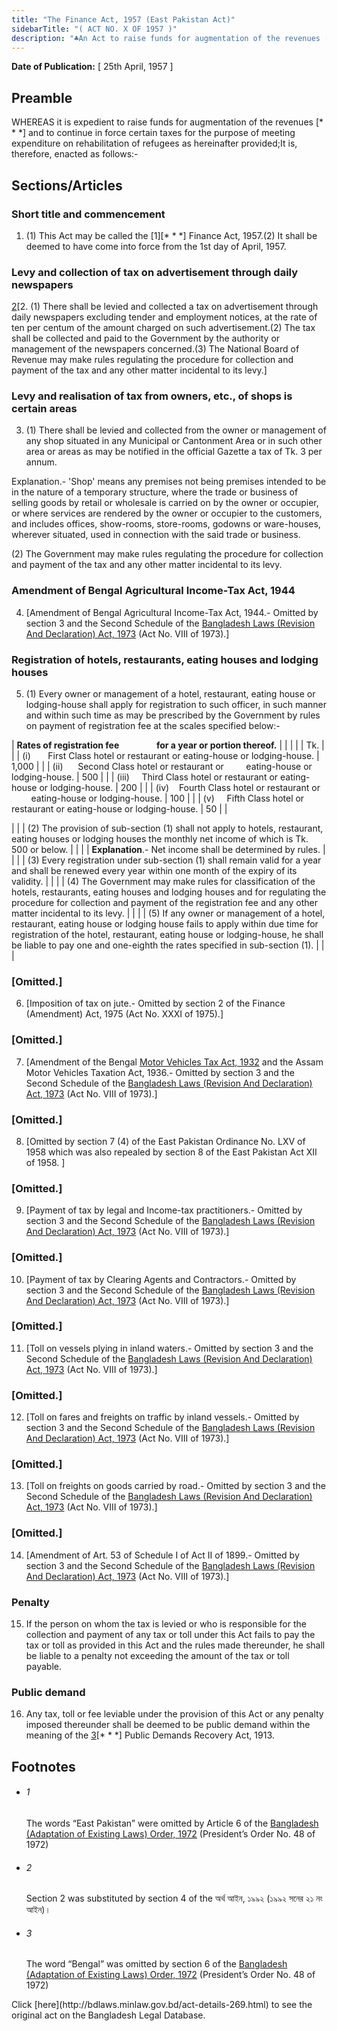 ```yaml
---
title: "The Finance Act, 1957 (East Pakistan Act)"
sidebarTitle: "( ACT NO. X OF 1957 )"
description: "♣An Act to raise funds for augmentation of the revenues [* * *] and for continuance in force of certain taxes for the purpose of meeting expenditure on rehabilitation of refugees."
---
```


**Date of Publication:** [ 25th April, 1957 ]

## Preamble

WHEREAS it is expedient to raise funds for augmentation of the revenues [\* \* \*] and to continue in force certain taxes for the purpose of meeting expenditure on rehabilitation of refugees as hereinafter provided;It is, therefore, enacted as follows:-

## Sections/Articles

### Short title and commencement

1. (1) This Act may be called the [1][\* \* \*] Finance Act, 1957.(2) It shall be deemed to have come into force from the 1st day of April, 1957.

### Levy and collection of tax on advertisement through daily newspapers

[2](1)[2. (1) There shall be levied and collected a tax on advertisement through daily newspapers excluding tender and employment notices, at the rate of ten per centum of the amount charged on such advertisement.(2) The tax shall be collected and paid to the Government by the authority or management of the newspapers concerned.(3) The National Board of Revenue may make rules regulating the procedure for collection and payment of the tax and any other matter incidental to its levy.]

### Levy and realisation of tax from owners, etc., of shops is certain areas

3. (1) There shall be levied and collected from the owner or management of any shop situated in any Municipal or Cantonment Area or in such other area or areas as may be notified in the official Gazette a tax of Tk. 3 per annum.

Explanation.- 'Shop' means any premises not being premises intended to be in the nature of a temporary structure, where the trade or business of selling goods by retail or wholesale is carried on by the owner or occupier, or where services are rendered by the owner or occupier to the customers, and includes offices, show-rooms, store-rooms, godowns or ware-houses, wherever situated, used in connection with the said trade or business.

(2) The Government may make rules regulating the procedure for collection and payment of the tax and any other matter incidental to its levy.

### Amendment of Bengal Agricultural Income-Tax Act, 1944

4. [Amendment of Bengal Agricultural Income-Tax Act, 1944.- Omitted by section 3 and the Second Schedule of the [Bangladesh Laws (Revision And Declaration) Act, 1973](/laws/volume-17/act-430 "Bangladesh Laws (Revision And Declaration) Act, 1973") (Act No. VIII of 1973).]

### Registration of hotels, restaurants, eating houses and lodging houses

5. (1) Every owner or management of a hotel, restaurant, eating house or lodging-house shall apply for registration to such officer, in such manner and within such time as may be prescribed by the Government by rules on payment of registration fee at the scales specified below:-

| **Rates of registration fee                  for a year or portion thereof.** | | |
| | Tk. | |
| (i)       First Class hotel or restaurant or eating-house or lodging-house. | 1,000 | |
| (ii)      Second Class hotel or restaurant or         eating-house or lodging-house. | 500 | |
| (iii)     Third Class hotel or restaurant or eating-house or lodging-house. | 200 | |
| (iv)    Fourth Class hotel or restaurant or         eating-house or lodging-house. | 100 | |
| (v)     Fifth Class hotel or restaurant or eating-house or lodging-house. | 50 | |

| |
| (2) The provision of sub-section (1) shall not apply to hotels, restaurant, eating houses or lodging houses the monthly net income of which is Tk. 500 or below. |
| |
| **Explanation**.- Net income shall be determined by rules. |
| |
| (3) Every registration under sub-section (1) shall remain valid for a year and shall be renewed every year within one month of the expiry of its validity. |
| |
| (4) The Government may make rules for classification of the hotels, restaurants, eating houses and lodging houses and for regulating the procedure for collection and payment of the registration fee and any other matter incidental to its levy. |
| |
| (5) If any owner or management of a hotel, restaurant, eating house or lodging house fails to apply within due time for registration of the hotel, restaurant, eating house or lodging-house, he shall be liable to pay one and one-eighth the rates specified in sub-section (1). |
| |

### [Omitted.]

6. [Imposition of tax on jute.- Omitted by section 2 of the Finance (Amendment) Act, 1975 (Act No. XXXI of 1975).]

### [Omitted.]

7. [Amendment of the Bengal [Motor Vehicles Tax Act, 1932](/laws/volume-8/act-156 "Motor Vehicles Tax Act, 1932") and the Assam Motor Vehicles Taxation Act, 1936.- Omitted by section 3 and the Second Schedule of the [Bangladesh Laws (Revision And Declaration) Act, 1973](/laws/volume-17/act-430 "Bangladesh Laws (Revision And Declaration) Act, 1973") (Act No. VIII of 1973).]

### [Omitted.]

8. [Omitted by section 7 (4) of the East Pakistan Ordinance No. LXV of 1958 which was also repealed by section 8 of the East Pakistan Act XII of 1958. ]

### [Omitted.]

9. [Payment of tax by legal and Income-tax practitioners.- Omitted by section 3 and the Second Schedule of the [Bangladesh Laws (Revision And Declaration) Act, 1973](/laws/volume-17/act-430 "Bangladesh Laws (Revision And Declaration) Act, 1973") (Act No. VIII of 1973).]

### [Omitted.]

10. [Payment of tax by Clearing Agents and Contractors.- Omitted by section 3 and the Second Schedule of the [Bangladesh Laws (Revision And Declaration) Act, 1973](/laws/volume-17/act-430 "Bangladesh Laws (Revision And Declaration) Act, 1973") (Act No. VIII of 1973).]

### [Omitted.]

11. [Toll on vessels plying in inland waters.- Omitted by section 3 and the Second Schedule of the [Bangladesh Laws (Revision And Declaration) Act, 1973](/laws/volume-17/act-430 "Bangladesh Laws (Revision And Declaration) Act, 1973") (Act No. VIII of 1973).]

### [Omitted.]

12. [Toll on fares and freights on traffic by inland vessels.- Omitted by section 3 and the Second Schedule of the [Bangladesh Laws (Revision And Declaration) Act, 1973](/laws/volume-17/act-430 "Bangladesh Laws (Revision And Declaration) Act, 1973") (Act No. VIII of 1973).]

### [Omitted.]

13. [Toll on freights on goods carried by road.- Omitted by section 3 and the Second Schedule of the [Bangladesh Laws (Revision And Declaration) Act, 1973](/laws/volume-17/act-430 "Bangladesh Laws (Revision And Declaration) Act, 1973") (Act No. VIII of 1973).]

### [Omitted.]

14. [Amendment of Art. 53 of Schedule I of Act II of 1899.- Omitted by section 3 and the Second Schedule of the [Bangladesh Laws (Revision And Declaration) Act, 1973](/laws/volume-17/act-430 "Bangladesh Laws (Revision And Declaration) Act, 1973") (Act No. VIII of 1973).]

### Penalty

15. If the person on whom the tax is levied or who is responsible for the collection and payment of any tax or toll under this Act fails to pay the tax or toll as provided in this Act and the rules made thereunder, he shall be liable to a penalty not exceeding the amount of the tax or toll payable.

### Public demand

16. Any tax, toll or fee leviable under the provision of this Act or any penalty imposed thereunder shall be deemed to be public demand within the meaning of the [3](1)[\* \* \*] Public Demands Recovery Act, 1913.

## Footnotes

- ###### 1

  The words “East Pakistan” were omitted by Article 6 of the [Bangladesh (Adaptation of Existing Laws) Order, 1972](/laws/volume-15/act-388 "Bangladesh (Adaptation of Existing Laws) Order, 1972 ") (President’s Order No. 48 of 1972)

- ###### 2

  Section 2 was substituted by section 4 of the অর্থ আইন, ১৯৯২ (১৯৯২ সনের ২১ নং আইন)।

- ###### 3

  The word “Bengal” was omitted by section 6 of the [Bangladesh (Adaptation of Existing Laws) Order, 1972](/laws/volume-15/act-388 "Bangladesh (Adaptation of Existing Laws) Order, 1972 ") (President’s Order No. 48 of 1972)

<Note>
  Click [here](http://bdlaws.minlaw.gov.bd/act-details-269.html) to see the original act on the Bangladesh Legal Database.
</Note>
